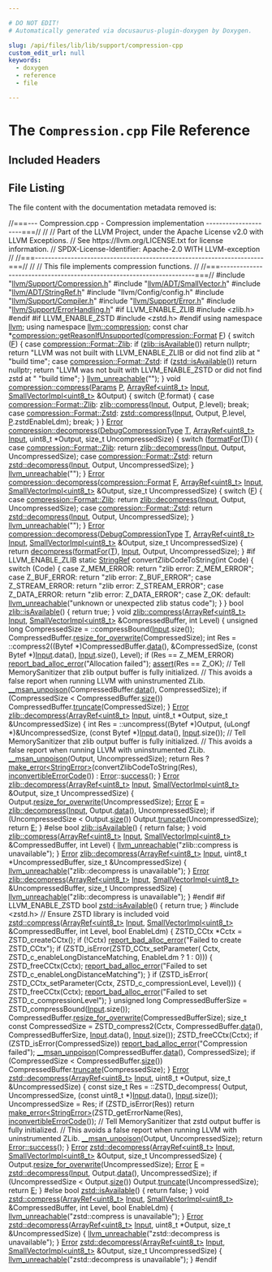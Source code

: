 ```yaml
---

# DO NOT EDIT!
# Automatically generated via docusaurus-plugin-doxygen by Doxygen.

slug: /api/files/lib/lib/support/compression-cpp
custom_edit_url: null
keywords:
  - doxygen
  - reference
  - file

---
```





# The `Compression.cpp` File Reference

<DoxygenPage pluginConfig={pluginConfig}>



## Included Headers

<IncludesList>
<IncludesListItem
  filePath="llvm/Support/Compression.h"
  permalink="/docs/api/files/include/include/llvm/include/llvm/support/compression-h"
  isLocal="true" />
<IncludesListItem
  filePath="llvm/ADT/SmallVector.h"
  permalink="/docs/api/files/include/include/llvm/include/llvm/adt/smallvector-h"
  isLocal="true" />
<IncludesListItem
  filePath="llvm/ADT/StringRef.h"
  permalink="/docs/api/files/include/include/llvm/include/llvm/adt/stringref-h"
  isLocal="true" />
<IncludesListItem
  filePath="llvm/Config/config.h"
  permalink=""
  isLocal="true" />
<IncludesListItem
  filePath="llvm/Support/Compiler.h"
  permalink="/docs/api/files/include/include/llvm/include/llvm/support/compiler-h"
  isLocal="true" />
<IncludesListItem
  filePath="llvm/Support/Error.h"
  permalink="/docs/api/files/include/include/llvm/include/llvm/support/error-h"
  isLocal="true" />
<IncludesListItem
  filePath="llvm/Support/ErrorHandling.h"
  permalink="/docs/api/files/include/include/llvm/include/llvm/support/errorhandling-h"
  isLocal="true" />
</IncludesList>


## File Listing

The file content with the documentation metadata removed is:

<ProgramListing>

<Link id="l00001" /><CodeLine lineNumber="1"><Highlight kind="comment">//===--- Compression.cpp - Compression implementation ---------------------===//</Highlight><Highlight kind="normal"></Highlight></CodeLine>
<Link id="l00002" /><CodeLine lineNumber="2"><Highlight kind="normal"></Highlight><Highlight kind="comment">//</Highlight><Highlight kind="normal"></Highlight></CodeLine>
<Link id="l00003" /><CodeLine lineNumber="3"><Highlight kind="normal"></Highlight><Highlight kind="comment">// Part of the LLVM Project, under the Apache License v2.0 with LLVM Exceptions.</Highlight><Highlight kind="normal"></Highlight></CodeLine>
<Link id="l00004" /><CodeLine lineNumber="4"><Highlight kind="normal"></Highlight><Highlight kind="comment">// See https://llvm.org/LICENSE.txt for license information.</Highlight><Highlight kind="normal"></Highlight></CodeLine>
<Link id="l00005" /><CodeLine lineNumber="5"><Highlight kind="normal"></Highlight><Highlight kind="comment">// SPDX-License-Identifier: Apache-2.0 WITH LLVM-exception</Highlight><Highlight kind="normal"></Highlight></CodeLine>
<Link id="l00006" /><CodeLine lineNumber="6"><Highlight kind="normal"></Highlight><Highlight kind="comment">//</Highlight><Highlight kind="normal"></Highlight></CodeLine>
<Link id="l00007" /><CodeLine lineNumber="7"><Highlight kind="normal"></Highlight><Highlight kind="comment">//===----------------------------------------------------------------------===//</Highlight><Highlight kind="normal"></Highlight></CodeLine>
<Link id="l00008" /><CodeLine lineNumber="8"><Highlight kind="normal"></Highlight><Highlight kind="comment">//</Highlight><Highlight kind="normal"></Highlight></CodeLine>
<Link id="l00009" /><CodeLine lineNumber="9"><Highlight kind="normal"></Highlight><Highlight kind="comment">//  This file implements compression functions.</Highlight><Highlight kind="normal"></Highlight></CodeLine>
<Link id="l00010" /><CodeLine lineNumber="10"><Highlight kind="normal"></Highlight><Highlight kind="comment">//</Highlight><Highlight kind="normal"></Highlight></CodeLine>
<Link id="l00011" /><CodeLine lineNumber="11"><Highlight kind="normal"></Highlight><Highlight kind="comment">//===----------------------------------------------------------------------===//</Highlight><Highlight kind="normal"></Highlight></CodeLine>
<Link id="l00012" /><CodeLine lineNumber="12"><Highlight kind="normal"></Highlight></CodeLine>
<Link id="l00013" /><CodeLine lineNumber="13"><Highlight kind="normal"></Highlight><Highlight kind="preprocessor">#include &quot;<a href="/docs/api/files/include/include/llvm/include/llvm/support/compression-h">llvm/Support/Compression.h</a>&quot;</Highlight><Highlight kind="normal"></Highlight></CodeLine>
<Link id="l00014" /><CodeLine lineNumber="14"><Highlight kind="normal"></Highlight><Highlight kind="preprocessor">#include &quot;<a href="/docs/api/files/include/include/llvm/include/llvm/adt/smallvector-h">llvm/ADT/SmallVector.h</a>&quot;</Highlight><Highlight kind="normal"></Highlight></CodeLine>
<Link id="l00015" /><CodeLine lineNumber="15"><Highlight kind="normal"></Highlight><Highlight kind="preprocessor">#include &quot;<a href="/docs/api/files/include/include/llvm/include/llvm/adt/stringref-h">llvm/ADT/StringRef.h</a>&quot;</Highlight><Highlight kind="normal"></Highlight></CodeLine>
<Link id="l00016" /><CodeLine lineNumber="16"><Highlight kind="normal"></Highlight><Highlight kind="preprocessor">#include &quot;llvm/Config/config.h&quot;</Highlight><Highlight kind="normal"></Highlight></CodeLine>
<Link id="l00017" /><CodeLine lineNumber="17"><Highlight kind="normal"></Highlight><Highlight kind="preprocessor">#include &quot;<a href="/docs/api/files/include/include/llvm/include/llvm/support/compiler-h">llvm/Support/Compiler.h</a>&quot;</Highlight><Highlight kind="normal"></Highlight></CodeLine>
<Link id="l00018" /><CodeLine lineNumber="18"><Highlight kind="normal"></Highlight><Highlight kind="preprocessor">#include &quot;<a href="/docs/api/files/include/include/llvm/include/llvm/support/error-h">llvm/Support/Error.h</a>&quot;</Highlight><Highlight kind="normal"></Highlight></CodeLine>
<Link id="l00019" /><CodeLine lineNumber="19"><Highlight kind="normal"></Highlight><Highlight kind="preprocessor">#include &quot;<a href="/docs/api/files/include/include/llvm/include/llvm/support/errorhandling-h">llvm/Support/ErrorHandling.h</a>&quot;</Highlight><Highlight kind="normal"></Highlight></CodeLine>
<Link id="l00020" /><CodeLine lineNumber="20"><Highlight kind="normal"></Highlight><Highlight kind="preprocessor">#if LLVM&#95;ENABLE&#95;ZLIB</Highlight><Highlight kind="normal"></Highlight></CodeLine>
<Link id="l00021" /><CodeLine lineNumber="21"><Highlight kind="normal"></Highlight><Highlight kind="preprocessor">#include &lt;zlib.h&gt;</Highlight><Highlight kind="normal"></Highlight></CodeLine>
<Link id="l00022" /><CodeLine lineNumber="22"><Highlight kind="normal"></Highlight><Highlight kind="preprocessor">#endif</Highlight><Highlight kind="normal"></Highlight></CodeLine>
<Link id="l00023" /><CodeLine lineNumber="23"><Highlight kind="normal"></Highlight><Highlight kind="preprocessor">#if LLVM&#95;ENABLE&#95;ZSTD</Highlight><Highlight kind="normal"></Highlight></CodeLine>
<Link id="l00024" /><CodeLine lineNumber="24"><Highlight kind="normal"></Highlight><Highlight kind="preprocessor">#include &lt;zstd.h&gt;</Highlight><Highlight kind="normal"></Highlight></CodeLine>
<Link id="l00025" /><CodeLine lineNumber="25"><Highlight kind="normal"></Highlight><Highlight kind="preprocessor">#endif</Highlight><Highlight kind="normal"></Highlight></CodeLine>
<Link id="l00026" /><CodeLine lineNumber="26"><Highlight kind="normal"></Highlight></CodeLine>
<Link id="l00027" /><CodeLine lineNumber="27"><Highlight kind="normal"></Highlight><Highlight kind="keyword">using namespace </Highlight><Highlight kind="normal"><a href="/docs/api/namespaces/llvm">llvm</a>;</Highlight></CodeLine>
<Link id="l00028" /><CodeLine lineNumber="28"><Highlight kind="normal"></Highlight><Highlight kind="keyword">using namespace </Highlight><Highlight kind="normal"><a href="/docs/api/namespaces/llvm/compression">llvm::compression</a>;</Highlight></CodeLine>
<Link id="l00029" /><CodeLine lineNumber="29"><Highlight kind="normal"></Highlight></CodeLine>
<Link id="l00030" /><CodeLine lineNumber="30" lineLink="/docs/api/namespaces/llvm/compression/#a3d9cefba87d0911ecaa4ae38e7f3d5e8"><Highlight kind="normal"></Highlight><Highlight kind="keyword">const</Highlight><Highlight kind="normal"> </Highlight><Highlight kind="keywordtype">char</Highlight><Highlight kind="normal"> &#42;<a href="/docs/api/namespaces/llvm/compression/#a3d9cefba87d0911ecaa4ae38e7f3d5e8">compression::getReasonIfUnsupported</a>(<a href="/docs/api/namespaces/llvm/compression/#a959b9bf86b359a97448539383fb1b5f3">compression::Format</a> <a href="/docs/api/files/lib/lib/support/md5-cpp/#a96d73bbd7af15cb1fc38c3f4a3bd82e9">F</a>) &#123;</Highlight></CodeLine>
<Link id="l00031" /><CodeLine lineNumber="31"><Highlight kind="normal">  </Highlight><Highlight kind="keywordflow">switch</Highlight><Highlight kind="normal"> (<a href="/docs/api/files/lib/lib/support/md5-cpp/#a96d73bbd7af15cb1fc38c3f4a3bd82e9">F</a>) &#123;</Highlight></CodeLine>
<Link id="l00032" /><CodeLine lineNumber="32"><Highlight kind="normal">  </Highlight><Highlight kind="keywordflow">case</Highlight><Highlight kind="normal"> <a href="/docs/api/namespaces/llvm/compression/#a959b9bf86b359a97448539383fb1b5f3ad697a787afbc87e2117697b91ed26272">compression::Format::Zlib</a>:</Highlight></CodeLine>
<Link id="l00033" /><CodeLine lineNumber="33"><Highlight kind="normal">    </Highlight><Highlight kind="keywordflow">if</Highlight><Highlight kind="normal"> (<a href="/docs/api/namespaces/llvm/compression/zlib/#a369da242fd5c0d70a31ffcd3374a0909">zlib::isAvailable</a>())</Highlight></CodeLine>
<Link id="l00034" /><CodeLine lineNumber="34"><Highlight kind="normal">      </Highlight><Highlight kind="keywordflow">return</Highlight><Highlight kind="normal"> </Highlight><Highlight kind="keyword">nullptr</Highlight><Highlight kind="normal">;</Highlight></CodeLine>
<Link id="l00035" /><CodeLine lineNumber="35"><Highlight kind="normal">    </Highlight><Highlight kind="keywordflow">return</Highlight><Highlight kind="normal"> </Highlight><Highlight kind="stringliteral">&quot;LLVM was not built with LLVM&#95;ENABLE&#95;ZLIB or did not find zlib at &quot;</Highlight><Highlight kind="normal"></Highlight></CodeLine>
<Link id="l00036" /><CodeLine lineNumber="36"><Highlight kind="normal">           </Highlight><Highlight kind="stringliteral">&quot;build time&quot;</Highlight><Highlight kind="normal">;</Highlight></CodeLine>
<Link id="l00037" /><CodeLine lineNumber="37"><Highlight kind="normal">  </Highlight><Highlight kind="keywordflow">case</Highlight><Highlight kind="normal"> <a href="/docs/api/namespaces/llvm/compression/#a959b9bf86b359a97448539383fb1b5f3a0c8468c9ff2f38e853335e1e40ade4c3">compression::Format::Zstd</a>:</Highlight></CodeLine>
<Link id="l00038" /><CodeLine lineNumber="38"><Highlight kind="normal">    </Highlight><Highlight kind="keywordflow">if</Highlight><Highlight kind="normal"> (<a href="/docs/api/namespaces/llvm/compression/zstd/#a663a259708521e3e0dd26b77ba4f49e8">zstd::isAvailable</a>())</Highlight></CodeLine>
<Link id="l00039" /><CodeLine lineNumber="39"><Highlight kind="normal">      </Highlight><Highlight kind="keywordflow">return</Highlight><Highlight kind="normal"> </Highlight><Highlight kind="keyword">nullptr</Highlight><Highlight kind="normal">;</Highlight></CodeLine>
<Link id="l00040" /><CodeLine lineNumber="40"><Highlight kind="normal">    </Highlight><Highlight kind="keywordflow">return</Highlight><Highlight kind="normal"> </Highlight><Highlight kind="stringliteral">&quot;LLVM was not built with LLVM&#95;ENABLE&#95;ZSTD or did not find zstd at &quot;</Highlight><Highlight kind="normal"></Highlight></CodeLine>
<Link id="l00041" /><CodeLine lineNumber="41"><Highlight kind="normal">           </Highlight><Highlight kind="stringliteral">&quot;build time&quot;</Highlight><Highlight kind="normal">;</Highlight></CodeLine>
<Link id="l00042" /><CodeLine lineNumber="42"><Highlight kind="normal">  &#125;</Highlight></CodeLine>
<Link id="l00043" /><CodeLine lineNumber="43"><Highlight kind="normal">  <a href="/docs/api/files/include/include/llvm/include/llvm/support/errorhandling-h/#ace243f5c25697a1107cce46626b3dc94">llvm&#95;unreachable</a>(</Highlight><Highlight kind="stringliteral">&quot;&quot;</Highlight><Highlight kind="normal">);</Highlight></CodeLine>
<Link id="l00044" /><CodeLine lineNumber="44"><Highlight kind="normal">&#125;</Highlight></CodeLine>
<Link id="l00045" /><CodeLine lineNumber="45"><Highlight kind="normal"></Highlight></CodeLine>
<Link id="l00046" /><CodeLine lineNumber="46" lineLink="/docs/api/namespaces/llvm/compression/#afa6436cae5aba19d74d91f619ac7a635"><Highlight kind="normal"></Highlight><Highlight kind="keywordtype">void</Highlight><Highlight kind="normal"> <a href="/docs/api/namespaces/llvm/compression/#afa6436cae5aba19d74d91f619ac7a635">compression::compress</a>(<a href="/docs/api/structs/llvm/compression/params">Params</a> <a href="/docs/api/files/lib/lib/option/option-cpp/#a04665169063c8ca1f2ea96c27fc7c2b2">P</a>, <a href="/docs/api/classes/llvm/arrayref">ArrayRef&lt;uint8&#95;t&gt;</a> <a href="/docs/api/classes/input">Input</a>,</Highlight></CodeLine>
<Link id="l00047" /><CodeLine lineNumber="47"><Highlight kind="normal">                           <a href="/docs/api/classes/llvm/smallvectorimpl">SmallVectorImpl&lt;uint8&#95;t&gt;</a> &amp;Output) &#123;</Highlight></CodeLine>
<Link id="l00048" /><CodeLine lineNumber="48"><Highlight kind="normal">  </Highlight><Highlight kind="keywordflow">switch</Highlight><Highlight kind="normal"> (<a href="/docs/api/files/lib/lib/option/option-cpp/#a04665169063c8ca1f2ea96c27fc7c2b2">P</a>.format) &#123;</Highlight></CodeLine>
<Link id="l00049" /><CodeLine lineNumber="49"><Highlight kind="normal">  </Highlight><Highlight kind="keywordflow">case</Highlight><Highlight kind="normal"> <a href="/docs/api/namespaces/llvm/compression/#a959b9bf86b359a97448539383fb1b5f3ad697a787afbc87e2117697b91ed26272">compression::Format::Zlib</a>:</Highlight></CodeLine>
<Link id="l00050" /><CodeLine lineNumber="50"><Highlight kind="normal">    <a href="/docs/api/namespaces/llvm/compression/zlib/#a0cde98f89d9b23b493dc0c7c0f054eb5">zlib::compress</a>(<a href="/docs/api/classes/input">Input</a>, Output, <a href="/docs/api/files/lib/lib/option/option-cpp/#a04665169063c8ca1f2ea96c27fc7c2b2">P</a>.level);</Highlight></CodeLine>
<Link id="l00051" /><CodeLine lineNumber="51"><Highlight kind="normal">    </Highlight><Highlight kind="keywordflow">break</Highlight><Highlight kind="normal">;</Highlight></CodeLine>
<Link id="l00052" /><CodeLine lineNumber="52"><Highlight kind="normal">  </Highlight><Highlight kind="keywordflow">case</Highlight><Highlight kind="normal"> <a href="/docs/api/namespaces/llvm/compression/#a959b9bf86b359a97448539383fb1b5f3a0c8468c9ff2f38e853335e1e40ade4c3">compression::Format::Zstd</a>:</Highlight></CodeLine>
<Link id="l00053" /><CodeLine lineNumber="53"><Highlight kind="normal">    <a href="/docs/api/namespaces/llvm/compression/zstd/#a6e5017312495e404a75be3aafeeb08c5">zstd::compress</a>(<a href="/docs/api/classes/input">Input</a>, Output, <a href="/docs/api/files/lib/lib/option/option-cpp/#a04665169063c8ca1f2ea96c27fc7c2b2">P</a>.level, <a href="/docs/api/files/lib/lib/option/option-cpp/#a04665169063c8ca1f2ea96c27fc7c2b2">P</a>.zstdEnableLdm);</Highlight></CodeLine>
<Link id="l00054" /><CodeLine lineNumber="54"><Highlight kind="normal">    </Highlight><Highlight kind="keywordflow">break</Highlight><Highlight kind="normal">;</Highlight></CodeLine>
<Link id="l00055" /><CodeLine lineNumber="55"><Highlight kind="normal">  &#125;</Highlight></CodeLine>
<Link id="l00056" /><CodeLine lineNumber="56"><Highlight kind="normal">&#125;</Highlight></CodeLine>
<Link id="l00057" /><CodeLine lineNumber="57"><Highlight kind="normal"></Highlight></CodeLine>
<Link id="l00058" /><CodeLine lineNumber="58" lineLink="/docs/api/namespaces/llvm/compression/#a4d8e395f255894e9332618a800ca175b"><Highlight kind="normal"><a href="/docs/api/classes/llvm/error">Error</a> <a href="/docs/api/namespaces/llvm/compression/#a4d8e395f255894e9332618a800ca175b">compression::decompress</a>(<a href="/docs/api/namespaces/llvm/#aa100a124c9d33561b0950011928aae00">DebugCompressionType</a> <a href="/docs/api/files/lib/lib/target/lib/target/mips/mips16isellowering-cpp/#a0acb682b8260ab1c60b918599864e2e5">T</a>, <a href="/docs/api/classes/llvm/arrayref">ArrayRef&lt;uint8&#95;t&gt;</a> <a href="/docs/api/classes/input">Input</a>,</Highlight></CodeLine>
<Link id="l00059" /><CodeLine lineNumber="59"><Highlight kind="normal">                              uint8&#95;t &#42;Output, </Highlight><Highlight kind="keywordtype">size&#95;t</Highlight><Highlight kind="normal"> UncompressedSize) &#123;</Highlight></CodeLine>
<Link id="l00060" /><CodeLine lineNumber="60"><Highlight kind="normal">  </Highlight><Highlight kind="keywordflow">switch</Highlight><Highlight kind="normal"> (<a href="/docs/api/namespaces/llvm/compression/#ad1bbde31a8b729ac4f8022306356a6f5">formatFor</a>(<a href="/docs/api/files/lib/lib/target/lib/target/mips/mips16isellowering-cpp/#a0acb682b8260ab1c60b918599864e2e5">T</a>)) &#123;</Highlight></CodeLine>
<Link id="l00061" /><CodeLine lineNumber="61"><Highlight kind="normal">  </Highlight><Highlight kind="keywordflow">case</Highlight><Highlight kind="normal"> <a href="/docs/api/namespaces/llvm/compression/#a959b9bf86b359a97448539383fb1b5f3ad697a787afbc87e2117697b91ed26272">compression::Format::Zlib</a>:</Highlight></CodeLine>
<Link id="l00062" /><CodeLine lineNumber="62"><Highlight kind="normal">    </Highlight><Highlight kind="keywordflow">return</Highlight><Highlight kind="normal"> <a href="/docs/api/namespaces/llvm/compression/zlib/#a1f2be1038afa2414d1df3da720de0c55">zlib::decompress</a>(<a href="/docs/api/classes/input">Input</a>, Output, UncompressedSize);</Highlight></CodeLine>
<Link id="l00063" /><CodeLine lineNumber="63"><Highlight kind="normal">  </Highlight><Highlight kind="keywordflow">case</Highlight><Highlight kind="normal"> <a href="/docs/api/namespaces/llvm/compression/#a959b9bf86b359a97448539383fb1b5f3a0c8468c9ff2f38e853335e1e40ade4c3">compression::Format::Zstd</a>:</Highlight></CodeLine>
<Link id="l00064" /><CodeLine lineNumber="64"><Highlight kind="normal">    </Highlight><Highlight kind="keywordflow">return</Highlight><Highlight kind="normal"> <a href="/docs/api/namespaces/llvm/compression/zstd/#a383d40dba37b3eecd97fbeeacda6477c">zstd::decompress</a>(<a href="/docs/api/classes/input">Input</a>, Output, UncompressedSize);</Highlight></CodeLine>
<Link id="l00065" /><CodeLine lineNumber="65"><Highlight kind="normal">  &#125;</Highlight></CodeLine>
<Link id="l00066" /><CodeLine lineNumber="66"><Highlight kind="normal">  <a href="/docs/api/files/include/include/llvm/include/llvm/support/errorhandling-h/#ace243f5c25697a1107cce46626b3dc94">llvm&#95;unreachable</a>(</Highlight><Highlight kind="stringliteral">&quot;&quot;</Highlight><Highlight kind="normal">);</Highlight></CodeLine>
<Link id="l00067" /><CodeLine lineNumber="67"><Highlight kind="normal">&#125;</Highlight></CodeLine>
<Link id="l00068" /><CodeLine lineNumber="68"><Highlight kind="normal"></Highlight></CodeLine>
<Link id="l00069" /><CodeLine lineNumber="69" lineLink="/docs/api/namespaces/llvm/compression/#af0ec62d7b9545309bcd1880f10cdec3d"><Highlight kind="normal"><a href="/docs/api/classes/llvm/error">Error</a> <a href="/docs/api/namespaces/llvm/compression/#a4d8e395f255894e9332618a800ca175b">compression::decompress</a>(<a href="/docs/api/namespaces/llvm/compression/#a959b9bf86b359a97448539383fb1b5f3">compression::Format</a> <a href="/docs/api/files/lib/lib/support/md5-cpp/#a96d73bbd7af15cb1fc38c3f4a3bd82e9">F</a>, <a href="/docs/api/classes/llvm/arrayref">ArrayRef&lt;uint8&#95;t&gt;</a> <a href="/docs/api/classes/input">Input</a>,</Highlight></CodeLine>
<Link id="l00070" /><CodeLine lineNumber="70"><Highlight kind="normal">                              <a href="/docs/api/classes/llvm/smallvectorimpl">SmallVectorImpl&lt;uint8&#95;t&gt;</a> &amp;Output,</Highlight></CodeLine>
<Link id="l00071" /><CodeLine lineNumber="71"><Highlight kind="normal">                              </Highlight><Highlight kind="keywordtype">size&#95;t</Highlight><Highlight kind="normal"> UncompressedSize) &#123;</Highlight></CodeLine>
<Link id="l00072" /><CodeLine lineNumber="72"><Highlight kind="normal">  </Highlight><Highlight kind="keywordflow">switch</Highlight><Highlight kind="normal"> (<a href="/docs/api/files/lib/lib/support/md5-cpp/#a96d73bbd7af15cb1fc38c3f4a3bd82e9">F</a>) &#123;</Highlight></CodeLine>
<Link id="l00073" /><CodeLine lineNumber="73"><Highlight kind="normal">  </Highlight><Highlight kind="keywordflow">case</Highlight><Highlight kind="normal"> <a href="/docs/api/namespaces/llvm/compression/#a959b9bf86b359a97448539383fb1b5f3ad697a787afbc87e2117697b91ed26272">compression::Format::Zlib</a>:</Highlight></CodeLine>
<Link id="l00074" /><CodeLine lineNumber="74"><Highlight kind="normal">    </Highlight><Highlight kind="keywordflow">return</Highlight><Highlight kind="normal"> <a href="/docs/api/namespaces/llvm/compression/zlib/#a1f2be1038afa2414d1df3da720de0c55">zlib::decompress</a>(<a href="/docs/api/classes/input">Input</a>, Output, UncompressedSize);</Highlight></CodeLine>
<Link id="l00075" /><CodeLine lineNumber="75"><Highlight kind="normal">  </Highlight><Highlight kind="keywordflow">case</Highlight><Highlight kind="normal"> <a href="/docs/api/namespaces/llvm/compression/#a959b9bf86b359a97448539383fb1b5f3a0c8468c9ff2f38e853335e1e40ade4c3">compression::Format::Zstd</a>:</Highlight></CodeLine>
<Link id="l00076" /><CodeLine lineNumber="76"><Highlight kind="normal">    </Highlight><Highlight kind="keywordflow">return</Highlight><Highlight kind="normal"> <a href="/docs/api/namespaces/llvm/compression/zstd/#a383d40dba37b3eecd97fbeeacda6477c">zstd::decompress</a>(<a href="/docs/api/classes/input">Input</a>, Output, UncompressedSize);</Highlight></CodeLine>
<Link id="l00077" /><CodeLine lineNumber="77"><Highlight kind="normal">  &#125;</Highlight></CodeLine>
<Link id="l00078" /><CodeLine lineNumber="78"><Highlight kind="normal">  <a href="/docs/api/files/include/include/llvm/include/llvm/support/errorhandling-h/#ace243f5c25697a1107cce46626b3dc94">llvm&#95;unreachable</a>(</Highlight><Highlight kind="stringliteral">&quot;&quot;</Highlight><Highlight kind="normal">);</Highlight></CodeLine>
<Link id="l00079" /><CodeLine lineNumber="79"><Highlight kind="normal">&#125;</Highlight></CodeLine>
<Link id="l00080" /><CodeLine lineNumber="80"><Highlight kind="normal"></Highlight></CodeLine>
<Link id="l00081" /><CodeLine lineNumber="81" lineLink="/docs/api/namespaces/llvm/compression/#aba4845ca8e22286ebb42866bcd08dea1"><Highlight kind="normal"><a href="/docs/api/classes/llvm/error">Error</a> <a href="/docs/api/namespaces/llvm/compression/#a4d8e395f255894e9332618a800ca175b">compression::decompress</a>(<a href="/docs/api/namespaces/llvm/#aa100a124c9d33561b0950011928aae00">DebugCompressionType</a> <a href="/docs/api/files/lib/lib/target/lib/target/mips/mips16isellowering-cpp/#a0acb682b8260ab1c60b918599864e2e5">T</a>, <a href="/docs/api/classes/llvm/arrayref">ArrayRef&lt;uint8&#95;t&gt;</a> <a href="/docs/api/classes/input">Input</a>,</Highlight></CodeLine>
<Link id="l00082" /><CodeLine lineNumber="82"><Highlight kind="normal">                              <a href="/docs/api/classes/llvm/smallvectorimpl">SmallVectorImpl&lt;uint8&#95;t&gt;</a> &amp;Output,</Highlight></CodeLine>
<Link id="l00083" /><CodeLine lineNumber="83"><Highlight kind="normal">                              </Highlight><Highlight kind="keywordtype">size&#95;t</Highlight><Highlight kind="normal"> UncompressedSize) &#123;</Highlight></CodeLine>
<Link id="l00084" /><CodeLine lineNumber="84"><Highlight kind="normal">  </Highlight><Highlight kind="keywordflow">return</Highlight><Highlight kind="normal"> <a href="/docs/api/namespaces/llvm/compression/#a4d8e395f255894e9332618a800ca175b">decompress</a>(<a href="/docs/api/namespaces/llvm/compression/#ad1bbde31a8b729ac4f8022306356a6f5">formatFor</a>(<a href="/docs/api/files/lib/lib/target/lib/target/mips/mips16isellowering-cpp/#a0acb682b8260ab1c60b918599864e2e5">T</a>), <a href="/docs/api/classes/input">Input</a>, Output, UncompressedSize);</Highlight></CodeLine>
<Link id="l00085" /><CodeLine lineNumber="85"><Highlight kind="normal">&#125;</Highlight></CodeLine>
<Link id="l00086" /><CodeLine lineNumber="86"><Highlight kind="normal"></Highlight></CodeLine>
<Link id="l00087" /><CodeLine lineNumber="87"><Highlight kind="normal"></Highlight><Highlight kind="preprocessor">#if LLVM&#95;ENABLE&#95;ZLIB</Highlight><Highlight kind="normal"></Highlight></CodeLine>
<Link id="l00088" /><CodeLine lineNumber="88"><Highlight kind="normal"></Highlight></CodeLine>
<Link id="l00089" /><CodeLine lineNumber="89"><Highlight kind="normal"></Highlight><Highlight kind="keyword">static</Highlight><Highlight kind="normal"> <a href="/docs/api/classes/llvm/stringref">StringRef</a> convertZlibCodeToString(</Highlight><Highlight kind="keywordtype">int</Highlight><Highlight kind="normal"> Code) &#123;</Highlight></CodeLine>
<Link id="l00090" /><CodeLine lineNumber="90"><Highlight kind="normal">  </Highlight><Highlight kind="keywordflow">switch</Highlight><Highlight kind="normal"> (Code) &#123;</Highlight></CodeLine>
<Link id="l00091" /><CodeLine lineNumber="91"><Highlight kind="normal">  </Highlight><Highlight kind="keywordflow">case</Highlight><Highlight kind="normal"> Z&#95;MEM&#95;ERROR:</Highlight></CodeLine>
<Link id="l00092" /><CodeLine lineNumber="92"><Highlight kind="normal">    </Highlight><Highlight kind="keywordflow">return</Highlight><Highlight kind="normal"> </Highlight><Highlight kind="stringliteral">&quot;zlib error: Z&#95;MEM&#95;ERROR&quot;</Highlight><Highlight kind="normal">;</Highlight></CodeLine>
<Link id="l00093" /><CodeLine lineNumber="93"><Highlight kind="normal">  </Highlight><Highlight kind="keywordflow">case</Highlight><Highlight kind="normal"> Z&#95;BUF&#95;ERROR:</Highlight></CodeLine>
<Link id="l00094" /><CodeLine lineNumber="94"><Highlight kind="normal">    </Highlight><Highlight kind="keywordflow">return</Highlight><Highlight kind="normal"> </Highlight><Highlight kind="stringliteral">&quot;zlib error: Z&#95;BUF&#95;ERROR&quot;</Highlight><Highlight kind="normal">;</Highlight></CodeLine>
<Link id="l00095" /><CodeLine lineNumber="95"><Highlight kind="normal">  </Highlight><Highlight kind="keywordflow">case</Highlight><Highlight kind="normal"> Z&#95;STREAM&#95;ERROR:</Highlight></CodeLine>
<Link id="l00096" /><CodeLine lineNumber="96"><Highlight kind="normal">    </Highlight><Highlight kind="keywordflow">return</Highlight><Highlight kind="normal"> </Highlight><Highlight kind="stringliteral">&quot;zlib error: Z&#95;STREAM&#95;ERROR&quot;</Highlight><Highlight kind="normal">;</Highlight></CodeLine>
<Link id="l00097" /><CodeLine lineNumber="97"><Highlight kind="normal">  </Highlight><Highlight kind="keywordflow">case</Highlight><Highlight kind="normal"> Z&#95;DATA&#95;ERROR:</Highlight></CodeLine>
<Link id="l00098" /><CodeLine lineNumber="98"><Highlight kind="normal">    </Highlight><Highlight kind="keywordflow">return</Highlight><Highlight kind="normal"> </Highlight><Highlight kind="stringliteral">&quot;zlib error: Z&#95;DATA&#95;ERROR&quot;</Highlight><Highlight kind="normal">;</Highlight></CodeLine>
<Link id="l00099" /><CodeLine lineNumber="99"><Highlight kind="normal">  </Highlight><Highlight kind="keywordflow">case</Highlight><Highlight kind="normal"> Z&#95;OK:</Highlight></CodeLine>
<Link id="l00100" /><CodeLine lineNumber="100"><Highlight kind="normal">  </Highlight><Highlight kind="keywordflow">default</Highlight><Highlight kind="normal">:</Highlight></CodeLine>
<Link id="l00101" /><CodeLine lineNumber="101"><Highlight kind="normal">    <a href="/docs/api/files/include/include/llvm/include/llvm/support/errorhandling-h/#ace243f5c25697a1107cce46626b3dc94">llvm&#95;unreachable</a>(</Highlight><Highlight kind="stringliteral">&quot;unknown or unexpected zlib status code&quot;</Highlight><Highlight kind="normal">);</Highlight></CodeLine>
<Link id="l00102" /><CodeLine lineNumber="102"><Highlight kind="normal">  &#125;</Highlight></CodeLine>
<Link id="l00103" /><CodeLine lineNumber="103"><Highlight kind="normal">&#125;</Highlight></CodeLine>
<Link id="l00104" /><CodeLine lineNumber="104"><Highlight kind="normal"></Highlight></CodeLine>
<Link id="l00105" /><CodeLine lineNumber="105"><Highlight kind="normal"></Highlight><Highlight kind="keywordtype">bool</Highlight><Highlight kind="normal"> <a href="/docs/api/namespaces/llvm/compression/zlib/#a369da242fd5c0d70a31ffcd3374a0909">zlib::isAvailable</a>() &#123; </Highlight><Highlight kind="keywordflow">return</Highlight><Highlight kind="normal"> </Highlight><Highlight kind="keyword">true</Highlight><Highlight kind="normal">; &#125;</Highlight></CodeLine>
<Link id="l00106" /><CodeLine lineNumber="106"><Highlight kind="normal"></Highlight></CodeLine>
<Link id="l00107" /><CodeLine lineNumber="107"><Highlight kind="normal"></Highlight><Highlight kind="keywordtype">void</Highlight><Highlight kind="normal"> <a href="/docs/api/namespaces/llvm/compression/zlib/#a0cde98f89d9b23b493dc0c7c0f054eb5">zlib::compress</a>(<a href="/docs/api/classes/llvm/arrayref">ArrayRef&lt;uint8&#95;t&gt;</a> <a href="/docs/api/classes/input">Input</a>,</Highlight></CodeLine>
<Link id="l00108" /><CodeLine lineNumber="108"><Highlight kind="normal">                    <a href="/docs/api/classes/llvm/smallvectorimpl">SmallVectorImpl&lt;uint8&#95;t&gt;</a> &amp;CompressedBuffer, </Highlight><Highlight kind="keywordtype">int</Highlight><Highlight kind="normal"> Level) &#123;</Highlight></CodeLine>
<Link id="l00109" /><CodeLine lineNumber="109"><Highlight kind="normal">  </Highlight><Highlight kind="keywordtype">unsigned</Highlight><Highlight kind="normal"> </Highlight><Highlight kind="keywordtype">long</Highlight><Highlight kind="normal"> CompressedSize = ::compressBound(<a href="/docs/api/classes/input">Input</a>.size());</Highlight></CodeLine>
<Link id="l00110" /><CodeLine lineNumber="110"><Highlight kind="normal">  CompressedBuffer.<a href="/docs/api/classes/llvm/smallvectorimpl/#a061dce43d38a8693a30aa71027b7eaad">resize&#95;for&#95;overwrite</a>(CompressedSize);</Highlight></CodeLine>
<Link id="l00111" /><CodeLine lineNumber="111"><Highlight kind="normal">  </Highlight><Highlight kind="keywordtype">int</Highlight><Highlight kind="normal"> Res = ::compress2((Bytef &#42;)CompressedBuffer.<a href="/docs/api/classes/llvm/smallvectortemplatecommon/#a7b68be12c974b6b70bc86062f221a344">data</a>(), &amp;CompressedSize,</Highlight></CodeLine>
<Link id="l00112" /><CodeLine lineNumber="112"><Highlight kind="normal">                        (</Highlight><Highlight kind="keyword">const</Highlight><Highlight kind="normal"> Bytef &#42;)<a href="/docs/api/classes/input">Input</a>.data(), <a href="/docs/api/classes/input">Input</a>.size(), Level);</Highlight></CodeLine>
<Link id="l00113" /><CodeLine lineNumber="113"><Highlight kind="normal">  </Highlight><Highlight kind="keywordflow">if</Highlight><Highlight kind="normal"> (Res == Z&#95;MEM&#95;ERROR)</Highlight></CodeLine>
<Link id="l00114" /><CodeLine lineNumber="114"><Highlight kind="normal">    <a href="/docs/api/namespaces/llvm/#afcd76d92f6ad67759238ccef6ec883af">report&#95;bad&#95;alloc&#95;error</a>(</Highlight><Highlight kind="stringliteral">&quot;Allocation failed&quot;</Highlight><Highlight kind="normal">);</Highlight></CodeLine>
<Link id="l00115" /><CodeLine lineNumber="115"><Highlight kind="normal">  <a href="/docs/api/files/lib/lib/target/lib/target/amdgpu/silowercontrolflow-cpp/#a4868c5d81c5ccc98c47aeab6244346a0">assert</a>(Res == Z&#95;OK);</Highlight></CodeLine>
<Link id="l00116" /><CodeLine lineNumber="116"><Highlight kind="normal">  </Highlight><Highlight kind="comment">// Tell MemorySanitizer that zlib output buffer is fully initialized.</Highlight><Highlight kind="normal"></Highlight></CodeLine>
<Link id="l00117" /><CodeLine lineNumber="117"><Highlight kind="normal">  </Highlight><Highlight kind="comment">// This avoids a false report when running LLVM with uninstrumented ZLib.</Highlight><Highlight kind="normal"></Highlight></CodeLine>
<Link id="l00118" /><CodeLine lineNumber="118"><Highlight kind="normal">  <a href="/docs/api/files/include/include/llvm/include/llvm/support/compiler-h/#a7b6ebda5fec619759c0522722503be67">&#95;&#95;msan&#95;unpoison</a>(CompressedBuffer.<a href="/docs/api/classes/llvm/smallvectortemplatecommon/#a7b68be12c974b6b70bc86062f221a344">data</a>(), CompressedSize);</Highlight></CodeLine>
<Link id="l00119" /><CodeLine lineNumber="119"><Highlight kind="normal">  </Highlight><Highlight kind="keywordflow">if</Highlight><Highlight kind="normal"> (CompressedSize &lt; CompressedBuffer.<a href="/docs/api/classes/llvm/smallvectortemplatecommon/#a1c479a8c434377c2b8cb056bdfdfc201">size</a>())</Highlight></CodeLine>
<Link id="l00120" /><CodeLine lineNumber="120"><Highlight kind="normal">    CompressedBuffer.<a href="/docs/api/classes/llvm/smallvectorimpl/#aae26f659b722d1d053b93b5f1735f52f">truncate</a>(CompressedSize);</Highlight></CodeLine>
<Link id="l00121" /><CodeLine lineNumber="121"><Highlight kind="normal">&#125;</Highlight></CodeLine>
<Link id="l00122" /><CodeLine lineNumber="122"><Highlight kind="normal"></Highlight></CodeLine>
<Link id="l00123" /><CodeLine lineNumber="123"><Highlight kind="normal"><a href="/docs/api/classes/llvm/error">Error</a> <a href="/docs/api/namespaces/llvm/compression/zlib/#a1f2be1038afa2414d1df3da720de0c55">zlib::decompress</a>(<a href="/docs/api/classes/llvm/arrayref">ArrayRef&lt;uint8&#95;t&gt;</a> <a href="/docs/api/classes/input">Input</a>, uint8&#95;t &#42;Output,</Highlight></CodeLine>
<Link id="l00124" /><CodeLine lineNumber="124"><Highlight kind="normal">                       </Highlight><Highlight kind="keywordtype">size&#95;t</Highlight><Highlight kind="normal"> &amp;UncompressedSize) &#123;</Highlight></CodeLine>
<Link id="l00125" /><CodeLine lineNumber="125"><Highlight kind="normal">  </Highlight><Highlight kind="keywordtype">int</Highlight><Highlight kind="normal"> Res = ::uncompress((Bytef &#42;)Output, (uLongf &#42;)&amp;UncompressedSize,</Highlight></CodeLine>
<Link id="l00126" /><CodeLine lineNumber="126"><Highlight kind="normal">                         (</Highlight><Highlight kind="keyword">const</Highlight><Highlight kind="normal"> Bytef &#42;)<a href="/docs/api/classes/input">Input</a>.data(), <a href="/docs/api/classes/input">Input</a>.size());</Highlight></CodeLine>
<Link id="l00127" /><CodeLine lineNumber="127"><Highlight kind="normal">  </Highlight><Highlight kind="comment">// Tell MemorySanitizer that zlib output buffer is fully initialized.</Highlight><Highlight kind="normal"></Highlight></CodeLine>
<Link id="l00128" /><CodeLine lineNumber="128"><Highlight kind="normal">  </Highlight><Highlight kind="comment">// This avoids a false report when running LLVM with uninstrumented ZLib.</Highlight><Highlight kind="normal"></Highlight></CodeLine>
<Link id="l00129" /><CodeLine lineNumber="129"><Highlight kind="normal">  <a href="/docs/api/files/include/include/llvm/include/llvm/support/compiler-h/#a7b6ebda5fec619759c0522722503be67">&#95;&#95;msan&#95;unpoison</a>(Output, UncompressedSize);</Highlight></CodeLine>
<Link id="l00130" /><CodeLine lineNumber="130"><Highlight kind="normal">  </Highlight><Highlight kind="keywordflow">return</Highlight><Highlight kind="normal"> Res ? <a href="/docs/api/namespaces/llvm/#a9999bd897fc8a1648bd69b36fee2d357">make&#95;error&lt;StringError&gt;</a>(convertZlibCodeToString(Res),</Highlight></CodeLine>
<Link id="l00131" /><CodeLine lineNumber="131"><Highlight kind="normal">                                       <a href="/docs/api/namespaces/llvm/#a2b43c21951d0948b34bcf7019949032d">inconvertibleErrorCode</a>())</Highlight></CodeLine>
<Link id="l00132" /><CodeLine lineNumber="132"><Highlight kind="normal">             : <a href="/docs/api/classes/llvm/error">Error</a>::<a href="/docs/api/namespaces/llvm/#aea6e51b13067f27d5b9bd39d1f44b670">success</a>();</Highlight></CodeLine>
<Link id="l00133" /><CodeLine lineNumber="133"><Highlight kind="normal">&#125;</Highlight></CodeLine>
<Link id="l00134" /><CodeLine lineNumber="134"><Highlight kind="normal"></Highlight></CodeLine>
<Link id="l00135" /><CodeLine lineNumber="135"><Highlight kind="normal"><a href="/docs/api/classes/llvm/error">Error</a> <a href="/docs/api/namespaces/llvm/compression/zlib/#a1f2be1038afa2414d1df3da720de0c55">zlib::decompress</a>(<a href="/docs/api/classes/llvm/arrayref">ArrayRef&lt;uint8&#95;t&gt;</a> <a href="/docs/api/classes/input">Input</a>,</Highlight></CodeLine>
<Link id="l00136" /><CodeLine lineNumber="136"><Highlight kind="normal">                       <a href="/docs/api/classes/llvm/smallvectorimpl">SmallVectorImpl&lt;uint8&#95;t&gt;</a> &amp;Output,</Highlight></CodeLine>
<Link id="l00137" /><CodeLine lineNumber="137"><Highlight kind="normal">                       </Highlight><Highlight kind="keywordtype">size&#95;t</Highlight><Highlight kind="normal"> UncompressedSize) &#123;</Highlight></CodeLine>
<Link id="l00138" /><CodeLine lineNumber="138"><Highlight kind="normal">  Output.<a href="/docs/api/classes/llvm/smallvectorimpl/#a061dce43d38a8693a30aa71027b7eaad">resize&#95;for&#95;overwrite</a>(UncompressedSize);</Highlight></CodeLine>
<Link id="l00139" /><CodeLine lineNumber="139"><Highlight kind="normal">  <a href="/docs/api/classes/llvm/error">Error</a> <a href="/docs/api/files/lib/lib/ir/builtingcs-cpp/#abb2b3a60ccc38a28239e19a1646e0c8a">E</a> = <a href="/docs/api/namespaces/llvm/compression/zlib/#a1f2be1038afa2414d1df3da720de0c55">zlib::decompress</a>(<a href="/docs/api/classes/input">Input</a>, Output.<a href="/docs/api/classes/llvm/smallvectortemplatecommon/#a7b68be12c974b6b70bc86062f221a344">data</a>(), UncompressedSize);</Highlight></CodeLine>
<Link id="l00140" /><CodeLine lineNumber="140"><Highlight kind="normal">  </Highlight><Highlight kind="keywordflow">if</Highlight><Highlight kind="normal"> (UncompressedSize &lt; Output.<a href="/docs/api/classes/llvm/smallvectortemplatecommon/#a1c479a8c434377c2b8cb056bdfdfc201">size</a>())</Highlight></CodeLine>
<Link id="l00141" /><CodeLine lineNumber="141"><Highlight kind="normal">    Output.<a href="/docs/api/classes/llvm/smallvectorimpl/#aae26f659b722d1d053b93b5f1735f52f">truncate</a>(UncompressedSize);</Highlight></CodeLine>
<Link id="l00142" /><CodeLine lineNumber="142"><Highlight kind="normal">  </Highlight><Highlight kind="keywordflow">return</Highlight><Highlight kind="normal"> <a href="/docs/api/files/lib/lib/ir/builtingcs-cpp/#abb2b3a60ccc38a28239e19a1646e0c8a">E</a>;</Highlight></CodeLine>
<Link id="l00143" /><CodeLine lineNumber="143"><Highlight kind="normal">&#125;</Highlight></CodeLine>
<Link id="l00144" /><CodeLine lineNumber="144"><Highlight kind="normal"></Highlight></CodeLine>
<Link id="l00145" /><CodeLine lineNumber="145"><Highlight kind="normal"></Highlight><Highlight kind="preprocessor">#else</Highlight><Highlight kind="normal"></Highlight></CodeLine>
<Link id="l00146" /><CodeLine lineNumber="146" lineLink="/docs/api/namespaces/llvm/compression/zlib/#a369da242fd5c0d70a31ffcd3374a0909"><Highlight kind="normal"></Highlight><Highlight kind="keywordtype">bool</Highlight><Highlight kind="normal"> <a href="/docs/api/namespaces/llvm/compression/zlib/#a369da242fd5c0d70a31ffcd3374a0909">zlib::isAvailable</a>() &#123; </Highlight><Highlight kind="keywordflow">return</Highlight><Highlight kind="normal"> </Highlight><Highlight kind="keyword">false</Highlight><Highlight kind="normal">; &#125;</Highlight></CodeLine>
<Link id="l00147" /><CodeLine lineNumber="147" lineLink="/docs/api/namespaces/llvm/compression/zlib/#a0cde98f89d9b23b493dc0c7c0f054eb5"><Highlight kind="normal"></Highlight><Highlight kind="keywordtype">void</Highlight><Highlight kind="normal"> <a href="/docs/api/namespaces/llvm/compression/zlib/#a0cde98f89d9b23b493dc0c7c0f054eb5">zlib::compress</a>(<a href="/docs/api/classes/llvm/arrayref">ArrayRef&lt;uint8&#95;t&gt;</a> <a href="/docs/api/classes/input">Input</a>,</Highlight></CodeLine>
<Link id="l00148" /><CodeLine lineNumber="148"><Highlight kind="normal">                    <a href="/docs/api/classes/llvm/smallvectorimpl">SmallVectorImpl&lt;uint8&#95;t&gt;</a> &amp;CompressedBuffer, </Highlight><Highlight kind="keywordtype">int</Highlight><Highlight kind="normal"> Level) &#123;</Highlight></CodeLine>
<Link id="l00149" /><CodeLine lineNumber="149"><Highlight kind="normal">  <a href="/docs/api/files/include/include/llvm/include/llvm/support/errorhandling-h/#ace243f5c25697a1107cce46626b3dc94">llvm&#95;unreachable</a>(</Highlight><Highlight kind="stringliteral">&quot;zlib::compress is unavailable&quot;</Highlight><Highlight kind="normal">);</Highlight></CodeLine>
<Link id="l00150" /><CodeLine lineNumber="150"><Highlight kind="normal">&#125;</Highlight></CodeLine>
<Link id="l00151" /><CodeLine lineNumber="151" lineLink="/docs/api/namespaces/llvm/compression/zlib/#a1f2be1038afa2414d1df3da720de0c55"><Highlight kind="normal"><a href="/docs/api/classes/llvm/error">Error</a> <a href="/docs/api/namespaces/llvm/compression/zlib/#a1f2be1038afa2414d1df3da720de0c55">zlib::decompress</a>(<a href="/docs/api/classes/llvm/arrayref">ArrayRef&lt;uint8&#95;t&gt;</a> <a href="/docs/api/classes/input">Input</a>, uint8&#95;t &#42;UncompressedBuffer,</Highlight></CodeLine>
<Link id="l00152" /><CodeLine lineNumber="152"><Highlight kind="normal">                       </Highlight><Highlight kind="keywordtype">size&#95;t</Highlight><Highlight kind="normal"> &amp;UncompressedSize) &#123;</Highlight></CodeLine>
<Link id="l00153" /><CodeLine lineNumber="153"><Highlight kind="normal">  <a href="/docs/api/files/include/include/llvm/include/llvm/support/errorhandling-h/#ace243f5c25697a1107cce46626b3dc94">llvm&#95;unreachable</a>(</Highlight><Highlight kind="stringliteral">&quot;zlib::decompress is unavailable&quot;</Highlight><Highlight kind="normal">);</Highlight></CodeLine>
<Link id="l00154" /><CodeLine lineNumber="154"><Highlight kind="normal">&#125;</Highlight></CodeLine>
<Link id="l00155" /><CodeLine lineNumber="155" lineLink="/docs/api/namespaces/llvm/compression/zlib/#a58e173a2b36628a36ca5de692f6c773d"><Highlight kind="normal"><a href="/docs/api/classes/llvm/error">Error</a> <a href="/docs/api/namespaces/llvm/compression/zlib/#a1f2be1038afa2414d1df3da720de0c55">zlib::decompress</a>(<a href="/docs/api/classes/llvm/arrayref">ArrayRef&lt;uint8&#95;t&gt;</a> <a href="/docs/api/classes/input">Input</a>,</Highlight></CodeLine>
<Link id="l00156" /><CodeLine lineNumber="156"><Highlight kind="normal">                       <a href="/docs/api/classes/llvm/smallvectorimpl">SmallVectorImpl&lt;uint8&#95;t&gt;</a> &amp;UncompressedBuffer,</Highlight></CodeLine>
<Link id="l00157" /><CodeLine lineNumber="157"><Highlight kind="normal">                       </Highlight><Highlight kind="keywordtype">size&#95;t</Highlight><Highlight kind="normal"> UncompressedSize) &#123;</Highlight></CodeLine>
<Link id="l00158" /><CodeLine lineNumber="158"><Highlight kind="normal">  <a href="/docs/api/files/include/include/llvm/include/llvm/support/errorhandling-h/#ace243f5c25697a1107cce46626b3dc94">llvm&#95;unreachable</a>(</Highlight><Highlight kind="stringliteral">&quot;zlib::decompress is unavailable&quot;</Highlight><Highlight kind="normal">);</Highlight></CodeLine>
<Link id="l00159" /><CodeLine lineNumber="159"><Highlight kind="normal">&#125;</Highlight></CodeLine>
<Link id="l00160" /><CodeLine lineNumber="160"><Highlight kind="normal"></Highlight><Highlight kind="preprocessor">#endif</Highlight><Highlight kind="normal"></Highlight></CodeLine>
<Link id="l00161" /><CodeLine lineNumber="161"><Highlight kind="normal"></Highlight></CodeLine>
<Link id="l00162" /><CodeLine lineNumber="162"><Highlight kind="normal"></Highlight><Highlight kind="preprocessor">#if LLVM&#95;ENABLE&#95;ZSTD</Highlight><Highlight kind="normal"></Highlight></CodeLine>
<Link id="l00163" /><CodeLine lineNumber="163"><Highlight kind="normal"></Highlight></CodeLine>
<Link id="l00164" /><CodeLine lineNumber="164"><Highlight kind="normal"></Highlight><Highlight kind="keywordtype">bool</Highlight><Highlight kind="normal"> <a href="/docs/api/namespaces/llvm/compression/zstd/#a663a259708521e3e0dd26b77ba4f49e8">zstd::isAvailable</a>() &#123; </Highlight><Highlight kind="keywordflow">return</Highlight><Highlight kind="normal"> </Highlight><Highlight kind="keyword">true</Highlight><Highlight kind="normal">; &#125;</Highlight></CodeLine>
<Link id="l00165" /><CodeLine lineNumber="165"><Highlight kind="normal"></Highlight></CodeLine>
<Link id="l00166" /><CodeLine lineNumber="166"><Highlight kind="normal"></Highlight><Highlight kind="preprocessor">#include &lt;zstd.h&gt;</Highlight><Highlight kind="normal"> </Highlight><Highlight kind="comment">// Ensure ZSTD library is included</Highlight><Highlight kind="normal"></Highlight></CodeLine>
<Link id="l00167" /><CodeLine lineNumber="167"><Highlight kind="normal"></Highlight></CodeLine>
<Link id="l00168" /><CodeLine lineNumber="168"><Highlight kind="normal"></Highlight><Highlight kind="keywordtype">void</Highlight><Highlight kind="normal"> <a href="/docs/api/namespaces/llvm/compression/zstd/#a6e5017312495e404a75be3aafeeb08c5">zstd::compress</a>(<a href="/docs/api/classes/llvm/arrayref">ArrayRef&lt;uint8&#95;t&gt;</a> <a href="/docs/api/classes/input">Input</a>,</Highlight></CodeLine>
<Link id="l00169" /><CodeLine lineNumber="169"><Highlight kind="normal">                    <a href="/docs/api/classes/llvm/smallvectorimpl">SmallVectorImpl&lt;uint8&#95;t&gt;</a> &amp;CompressedBuffer, </Highlight><Highlight kind="keywordtype">int</Highlight><Highlight kind="normal"> Level,</Highlight></CodeLine>
<Link id="l00170" /><CodeLine lineNumber="170"><Highlight kind="normal">                    </Highlight><Highlight kind="keywordtype">bool</Highlight><Highlight kind="normal"> EnableLdm) &#123;</Highlight></CodeLine>
<Link id="l00171" /><CodeLine lineNumber="171"><Highlight kind="normal">  ZSTD&#95;CCtx &#42;Cctx = ZSTD&#95;createCCtx();</Highlight></CodeLine>
<Link id="l00172" /><CodeLine lineNumber="172"><Highlight kind="normal">  </Highlight><Highlight kind="keywordflow">if</Highlight><Highlight kind="normal"> (!Cctx)</Highlight></CodeLine>
<Link id="l00173" /><CodeLine lineNumber="173"><Highlight kind="normal">    <a href="/docs/api/namespaces/llvm/#afcd76d92f6ad67759238ccef6ec883af">report&#95;bad&#95;alloc&#95;error</a>(</Highlight><Highlight kind="stringliteral">&quot;Failed to create ZSTD&#95;CCtx&quot;</Highlight><Highlight kind="normal">);</Highlight></CodeLine>
<Link id="l00174" /><CodeLine lineNumber="174"><Highlight kind="normal"></Highlight></CodeLine>
<Link id="l00175" /><CodeLine lineNumber="175"><Highlight kind="normal">  </Highlight><Highlight kind="keywordflow">if</Highlight><Highlight kind="normal"> (ZSTD&#95;isError(ZSTD&#95;CCtx&#95;setParameter(</Highlight></CodeLine>
<Link id="l00176" /><CodeLine lineNumber="176"><Highlight kind="normal">          Cctx, ZSTD&#95;c&#95;enableLongDistanceMatching, EnableLdm ? 1 : 0))) &#123;</Highlight></CodeLine>
<Link id="l00177" /><CodeLine lineNumber="177"><Highlight kind="normal">    ZSTD&#95;freeCCtx(Cctx);</Highlight></CodeLine>
<Link id="l00178" /><CodeLine lineNumber="178"><Highlight kind="normal">    <a href="/docs/api/namespaces/llvm/#afcd76d92f6ad67759238ccef6ec883af">report&#95;bad&#95;alloc&#95;error</a>(</Highlight><Highlight kind="stringliteral">&quot;Failed to set ZSTD&#95;c&#95;enableLongDistanceMatching&quot;</Highlight><Highlight kind="normal">);</Highlight></CodeLine>
<Link id="l00179" /><CodeLine lineNumber="179"><Highlight kind="normal">  &#125;</Highlight></CodeLine>
<Link id="l00180" /><CodeLine lineNumber="180"><Highlight kind="normal"></Highlight></CodeLine>
<Link id="l00181" /><CodeLine lineNumber="181"><Highlight kind="normal">  </Highlight><Highlight kind="keywordflow">if</Highlight><Highlight kind="normal"> (ZSTD&#95;isError(</Highlight></CodeLine>
<Link id="l00182" /><CodeLine lineNumber="182"><Highlight kind="normal">          ZSTD&#95;CCtx&#95;setParameter(Cctx, ZSTD&#95;c&#95;compressionLevel, Level))) &#123;</Highlight></CodeLine>
<Link id="l00183" /><CodeLine lineNumber="183"><Highlight kind="normal">    ZSTD&#95;freeCCtx(Cctx);</Highlight></CodeLine>
<Link id="l00184" /><CodeLine lineNumber="184"><Highlight kind="normal">    <a href="/docs/api/namespaces/llvm/#afcd76d92f6ad67759238ccef6ec883af">report&#95;bad&#95;alloc&#95;error</a>(</Highlight><Highlight kind="stringliteral">&quot;Failed to set ZSTD&#95;c&#95;compressionLevel&quot;</Highlight><Highlight kind="normal">);</Highlight></CodeLine>
<Link id="l00185" /><CodeLine lineNumber="185"><Highlight kind="normal">  &#125;</Highlight></CodeLine>
<Link id="l00186" /><CodeLine lineNumber="186"><Highlight kind="normal"></Highlight></CodeLine>
<Link id="l00187" /><CodeLine lineNumber="187"><Highlight kind="normal">  </Highlight><Highlight kind="keywordtype">unsigned</Highlight><Highlight kind="normal"> </Highlight><Highlight kind="keywordtype">long</Highlight><Highlight kind="normal"> CompressedBufferSize = ZSTD&#95;compressBound(<a href="/docs/api/classes/input">Input</a>.size());</Highlight></CodeLine>
<Link id="l00188" /><CodeLine lineNumber="188"><Highlight kind="normal">  CompressedBuffer.<a href="/docs/api/classes/llvm/smallvectorimpl/#a061dce43d38a8693a30aa71027b7eaad">resize&#95;for&#95;overwrite</a>(CompressedBufferSize);</Highlight></CodeLine>
<Link id="l00189" /><CodeLine lineNumber="189"><Highlight kind="normal"></Highlight></CodeLine>
<Link id="l00190" /><CodeLine lineNumber="190"><Highlight kind="normal">  </Highlight><Highlight kind="keywordtype">size&#95;t</Highlight><Highlight kind="normal"> </Highlight><Highlight kind="keyword">const</Highlight><Highlight kind="normal"> CompressedSize =</Highlight></CodeLine>
<Link id="l00191" /><CodeLine lineNumber="191"><Highlight kind="normal">      ZSTD&#95;compress2(Cctx, CompressedBuffer.<a href="/docs/api/classes/llvm/smallvectortemplatecommon/#a7b68be12c974b6b70bc86062f221a344">data</a>(), CompressedBufferSize,</Highlight></CodeLine>
<Link id="l00192" /><CodeLine lineNumber="192"><Highlight kind="normal">                     <a href="/docs/api/classes/input">Input</a>.data(), <a href="/docs/api/classes/input">Input</a>.size());</Highlight></CodeLine>
<Link id="l00193" /><CodeLine lineNumber="193"><Highlight kind="normal"></Highlight></CodeLine>
<Link id="l00194" /><CodeLine lineNumber="194"><Highlight kind="normal">  ZSTD&#95;freeCCtx(Cctx);</Highlight></CodeLine>
<Link id="l00195" /><CodeLine lineNumber="195"><Highlight kind="normal"></Highlight></CodeLine>
<Link id="l00196" /><CodeLine lineNumber="196"><Highlight kind="normal">  </Highlight><Highlight kind="keywordflow">if</Highlight><Highlight kind="normal"> (ZSTD&#95;isError(CompressedSize))</Highlight></CodeLine>
<Link id="l00197" /><CodeLine lineNumber="197"><Highlight kind="normal">    <a href="/docs/api/namespaces/llvm/#afcd76d92f6ad67759238ccef6ec883af">report&#95;bad&#95;alloc&#95;error</a>(</Highlight><Highlight kind="stringliteral">&quot;Compression failed&quot;</Highlight><Highlight kind="normal">);</Highlight></CodeLine>
<Link id="l00198" /><CodeLine lineNumber="198"><Highlight kind="normal"></Highlight></CodeLine>
<Link id="l00199" /><CodeLine lineNumber="199"><Highlight kind="normal">  <a href="/docs/api/files/include/include/llvm/include/llvm/support/compiler-h/#a7b6ebda5fec619759c0522722503be67">&#95;&#95;msan&#95;unpoison</a>(CompressedBuffer.<a href="/docs/api/classes/llvm/smallvectortemplatecommon/#a7b68be12c974b6b70bc86062f221a344">data</a>(), CompressedSize);</Highlight></CodeLine>
<Link id="l00200" /><CodeLine lineNumber="200"><Highlight kind="normal">  </Highlight><Highlight kind="keywordflow">if</Highlight><Highlight kind="normal"> (CompressedSize &lt; CompressedBuffer.<a href="/docs/api/classes/llvm/smallvectortemplatecommon/#a1c479a8c434377c2b8cb056bdfdfc201">size</a>())</Highlight></CodeLine>
<Link id="l00201" /><CodeLine lineNumber="201"><Highlight kind="normal">    CompressedBuffer.<a href="/docs/api/classes/llvm/smallvectorimpl/#aae26f659b722d1d053b93b5f1735f52f">truncate</a>(CompressedSize);</Highlight></CodeLine>
<Link id="l00202" /><CodeLine lineNumber="202"><Highlight kind="normal">&#125;</Highlight></CodeLine>
<Link id="l00203" /><CodeLine lineNumber="203"><Highlight kind="normal"></Highlight></CodeLine>
<Link id="l00204" /><CodeLine lineNumber="204"><Highlight kind="normal"><a href="/docs/api/classes/llvm/error">Error</a> <a href="/docs/api/namespaces/llvm/compression/zstd/#a383d40dba37b3eecd97fbeeacda6477c">zstd::decompress</a>(<a href="/docs/api/classes/llvm/arrayref">ArrayRef&lt;uint8&#95;t&gt;</a> <a href="/docs/api/classes/input">Input</a>, uint8&#95;t &#42;Output,</Highlight></CodeLine>
<Link id="l00205" /><CodeLine lineNumber="205"><Highlight kind="normal">                       </Highlight><Highlight kind="keywordtype">size&#95;t</Highlight><Highlight kind="normal"> &amp;UncompressedSize) &#123;</Highlight></CodeLine>
<Link id="l00206" /><CodeLine lineNumber="206"><Highlight kind="normal">  </Highlight><Highlight kind="keyword">const</Highlight><Highlight kind="normal"> </Highlight><Highlight kind="keywordtype">size&#95;t</Highlight><Highlight kind="normal"> Res = ::ZSTD&#95;decompress(</Highlight></CodeLine>
<Link id="l00207" /><CodeLine lineNumber="207"><Highlight kind="normal">      Output, UncompressedSize, (</Highlight><Highlight kind="keyword">const</Highlight><Highlight kind="normal"> uint8&#95;t &#42;)<a href="/docs/api/classes/input">Input</a>.data(), <a href="/docs/api/classes/input">Input</a>.size());</Highlight></CodeLine>
<Link id="l00208" /><CodeLine lineNumber="208"><Highlight kind="normal">  UncompressedSize = Res;</Highlight></CodeLine>
<Link id="l00209" /><CodeLine lineNumber="209"><Highlight kind="normal">  </Highlight><Highlight kind="keywordflow">if</Highlight><Highlight kind="normal"> (ZSTD&#95;isError(Res))</Highlight></CodeLine>
<Link id="l00210" /><CodeLine lineNumber="210"><Highlight kind="normal">    </Highlight><Highlight kind="keywordflow">return</Highlight><Highlight kind="normal"> <a href="/docs/api/namespaces/llvm/#a9999bd897fc8a1648bd69b36fee2d357">make&#95;error&lt;StringError&gt;</a>(ZSTD&#95;getErrorName(Res),</Highlight></CodeLine>
<Link id="l00211" /><CodeLine lineNumber="211"><Highlight kind="normal">                                   <a href="/docs/api/namespaces/llvm/#a2b43c21951d0948b34bcf7019949032d">inconvertibleErrorCode</a>());</Highlight></CodeLine>
<Link id="l00212" /><CodeLine lineNumber="212"><Highlight kind="normal">  </Highlight><Highlight kind="comment">// Tell MemorySanitizer that zstd output buffer is fully initialized.</Highlight><Highlight kind="normal"></Highlight></CodeLine>
<Link id="l00213" /><CodeLine lineNumber="213"><Highlight kind="normal">  </Highlight><Highlight kind="comment">// This avoids a false report when running LLVM with uninstrumented ZLib.</Highlight><Highlight kind="normal"></Highlight></CodeLine>
<Link id="l00214" /><CodeLine lineNumber="214"><Highlight kind="normal">  <a href="/docs/api/files/include/include/llvm/include/llvm/support/compiler-h/#a7b6ebda5fec619759c0522722503be67">&#95;&#95;msan&#95;unpoison</a>(Output, UncompressedSize);</Highlight></CodeLine>
<Link id="l00215" /><CodeLine lineNumber="215"><Highlight kind="normal">  </Highlight><Highlight kind="keywordflow">return</Highlight><Highlight kind="normal"> <a href="/docs/api/classes/llvm/error/#a4dfd0813c3d0e0a30439b5a3e9196b59">Error::success</a>();</Highlight></CodeLine>
<Link id="l00216" /><CodeLine lineNumber="216"><Highlight kind="normal">&#125;</Highlight></CodeLine>
<Link id="l00217" /><CodeLine lineNumber="217"><Highlight kind="normal"></Highlight></CodeLine>
<Link id="l00218" /><CodeLine lineNumber="218"><Highlight kind="normal"><a href="/docs/api/classes/llvm/error">Error</a> <a href="/docs/api/namespaces/llvm/compression/zstd/#a383d40dba37b3eecd97fbeeacda6477c">zstd::decompress</a>(<a href="/docs/api/classes/llvm/arrayref">ArrayRef&lt;uint8&#95;t&gt;</a> <a href="/docs/api/classes/input">Input</a>,</Highlight></CodeLine>
<Link id="l00219" /><CodeLine lineNumber="219"><Highlight kind="normal">                       <a href="/docs/api/classes/llvm/smallvectorimpl">SmallVectorImpl&lt;uint8&#95;t&gt;</a> &amp;Output,</Highlight></CodeLine>
<Link id="l00220" /><CodeLine lineNumber="220"><Highlight kind="normal">                       </Highlight><Highlight kind="keywordtype">size&#95;t</Highlight><Highlight kind="normal"> UncompressedSize) &#123;</Highlight></CodeLine>
<Link id="l00221" /><CodeLine lineNumber="221"><Highlight kind="normal">  Output.<a href="/docs/api/classes/llvm/smallvectorimpl/#a061dce43d38a8693a30aa71027b7eaad">resize&#95;for&#95;overwrite</a>(UncompressedSize);</Highlight></CodeLine>
<Link id="l00222" /><CodeLine lineNumber="222"><Highlight kind="normal">  <a href="/docs/api/classes/llvm/error">Error</a> <a href="/docs/api/files/lib/lib/ir/builtingcs-cpp/#abb2b3a60ccc38a28239e19a1646e0c8a">E</a> = <a href="/docs/api/namespaces/llvm/compression/zstd/#a383d40dba37b3eecd97fbeeacda6477c">zstd::decompress</a>(<a href="/docs/api/classes/input">Input</a>, Output.<a href="/docs/api/classes/llvm/smallvectortemplatecommon/#a7b68be12c974b6b70bc86062f221a344">data</a>(), UncompressedSize);</Highlight></CodeLine>
<Link id="l00223" /><CodeLine lineNumber="223"><Highlight kind="normal">  </Highlight><Highlight kind="keywordflow">if</Highlight><Highlight kind="normal"> (UncompressedSize &lt; Output.<a href="/docs/api/classes/llvm/smallvectortemplatecommon/#a1c479a8c434377c2b8cb056bdfdfc201">size</a>())</Highlight></CodeLine>
<Link id="l00224" /><CodeLine lineNumber="224"><Highlight kind="normal">    Output.<a href="/docs/api/classes/llvm/smallvectorimpl/#aae26f659b722d1d053b93b5f1735f52f">truncate</a>(UncompressedSize);</Highlight></CodeLine>
<Link id="l00225" /><CodeLine lineNumber="225"><Highlight kind="normal">  </Highlight><Highlight kind="keywordflow">return</Highlight><Highlight kind="normal"> <a href="/docs/api/files/lib/lib/ir/builtingcs-cpp/#abb2b3a60ccc38a28239e19a1646e0c8a">E</a>;</Highlight></CodeLine>
<Link id="l00226" /><CodeLine lineNumber="226"><Highlight kind="normal">&#125;</Highlight></CodeLine>
<Link id="l00227" /><CodeLine lineNumber="227"><Highlight kind="normal"></Highlight></CodeLine>
<Link id="l00228" /><CodeLine lineNumber="228"><Highlight kind="normal"></Highlight><Highlight kind="preprocessor">#else</Highlight><Highlight kind="normal"></Highlight></CodeLine>
<Link id="l00229" /><CodeLine lineNumber="229" lineLink="/docs/api/namespaces/llvm/compression/zstd/#a663a259708521e3e0dd26b77ba4f49e8"><Highlight kind="normal"></Highlight><Highlight kind="keywordtype">bool</Highlight><Highlight kind="normal"> <a href="/docs/api/namespaces/llvm/compression/zstd/#a663a259708521e3e0dd26b77ba4f49e8">zstd::isAvailable</a>() &#123; </Highlight><Highlight kind="keywordflow">return</Highlight><Highlight kind="normal"> </Highlight><Highlight kind="keyword">false</Highlight><Highlight kind="normal">; &#125;</Highlight></CodeLine>
<Link id="l00230" /><CodeLine lineNumber="230" lineLink="/docs/api/namespaces/llvm/compression/zstd/#a6e5017312495e404a75be3aafeeb08c5"><Highlight kind="normal"></Highlight><Highlight kind="keywordtype">void</Highlight><Highlight kind="normal"> <a href="/docs/api/namespaces/llvm/compression/zstd/#a6e5017312495e404a75be3aafeeb08c5">zstd::compress</a>(<a href="/docs/api/classes/llvm/arrayref">ArrayRef&lt;uint8&#95;t&gt;</a> <a href="/docs/api/classes/input">Input</a>,</Highlight></CodeLine>
<Link id="l00231" /><CodeLine lineNumber="231"><Highlight kind="normal">                    <a href="/docs/api/classes/llvm/smallvectorimpl">SmallVectorImpl&lt;uint8&#95;t&gt;</a> &amp;CompressedBuffer, </Highlight><Highlight kind="keywordtype">int</Highlight><Highlight kind="normal"> Level,</Highlight></CodeLine>
<Link id="l00232" /><CodeLine lineNumber="232"><Highlight kind="normal">                    </Highlight><Highlight kind="keywordtype">bool</Highlight><Highlight kind="normal"> EnableLdm) &#123;</Highlight></CodeLine>
<Link id="l00233" /><CodeLine lineNumber="233"><Highlight kind="normal">  <a href="/docs/api/files/include/include/llvm/include/llvm/support/errorhandling-h/#ace243f5c25697a1107cce46626b3dc94">llvm&#95;unreachable</a>(</Highlight><Highlight kind="stringliteral">&quot;zstd::compress is unavailable&quot;</Highlight><Highlight kind="normal">);</Highlight></CodeLine>
<Link id="l00234" /><CodeLine lineNumber="234"><Highlight kind="normal">&#125;</Highlight></CodeLine>
<Link id="l00235" /><CodeLine lineNumber="235" lineLink="/docs/api/namespaces/llvm/compression/zstd/#a383d40dba37b3eecd97fbeeacda6477c"><Highlight kind="normal"><a href="/docs/api/classes/llvm/error">Error</a> <a href="/docs/api/namespaces/llvm/compression/zstd/#a383d40dba37b3eecd97fbeeacda6477c">zstd::decompress</a>(<a href="/docs/api/classes/llvm/arrayref">ArrayRef&lt;uint8&#95;t&gt;</a> <a href="/docs/api/classes/input">Input</a>, uint8&#95;t &#42;Output,</Highlight></CodeLine>
<Link id="l00236" /><CodeLine lineNumber="236"><Highlight kind="normal">                       </Highlight><Highlight kind="keywordtype">size&#95;t</Highlight><Highlight kind="normal"> &amp;UncompressedSize) &#123;</Highlight></CodeLine>
<Link id="l00237" /><CodeLine lineNumber="237"><Highlight kind="normal">  <a href="/docs/api/files/include/include/llvm/include/llvm/support/errorhandling-h/#ace243f5c25697a1107cce46626b3dc94">llvm&#95;unreachable</a>(</Highlight><Highlight kind="stringliteral">&quot;zstd::decompress is unavailable&quot;</Highlight><Highlight kind="normal">);</Highlight></CodeLine>
<Link id="l00238" /><CodeLine lineNumber="238"><Highlight kind="normal">&#125;</Highlight></CodeLine>
<Link id="l00239" /><CodeLine lineNumber="239" lineLink="/docs/api/namespaces/llvm/compression/zstd/#adfa106137f0762573c708e7cb6c690bb"><Highlight kind="normal"><a href="/docs/api/classes/llvm/error">Error</a> <a href="/docs/api/namespaces/llvm/compression/zstd/#a383d40dba37b3eecd97fbeeacda6477c">zstd::decompress</a>(<a href="/docs/api/classes/llvm/arrayref">ArrayRef&lt;uint8&#95;t&gt;</a> <a href="/docs/api/classes/input">Input</a>,</Highlight></CodeLine>
<Link id="l00240" /><CodeLine lineNumber="240"><Highlight kind="normal">                       <a href="/docs/api/classes/llvm/smallvectorimpl">SmallVectorImpl&lt;uint8&#95;t&gt;</a> &amp;Output,</Highlight></CodeLine>
<Link id="l00241" /><CodeLine lineNumber="241"><Highlight kind="normal">                       </Highlight><Highlight kind="keywordtype">size&#95;t</Highlight><Highlight kind="normal"> UncompressedSize) &#123;</Highlight></CodeLine>
<Link id="l00242" /><CodeLine lineNumber="242"><Highlight kind="normal">  <a href="/docs/api/files/include/include/llvm/include/llvm/support/errorhandling-h/#ace243f5c25697a1107cce46626b3dc94">llvm&#95;unreachable</a>(</Highlight><Highlight kind="stringliteral">&quot;zstd::decompress is unavailable&quot;</Highlight><Highlight kind="normal">);</Highlight></CodeLine>
<Link id="l00243" /><CodeLine lineNumber="243"><Highlight kind="normal">&#125;</Highlight></CodeLine>
<Link id="l00244" /><CodeLine lineNumber="244"><Highlight kind="normal"></Highlight><Highlight kind="preprocessor">#endif</Highlight></CodeLine>

</ProgramListing>

</DoxygenPage>
